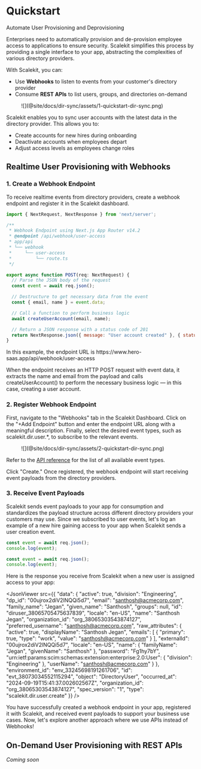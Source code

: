 
# Quickstart

<Subtitle>Automate User Provisioning and Deprovisioning</Subtitle>

Enterprises need to automatically provision and de-provision employee access to
applications to ensure security. Scalekit simplifies this process by providing a
single interface to your app, abstracting the complexities of various directory
providers.

With Scalekit, you can:

- Use **Webhooks** to listen to events from your customer's directory provider
- Consume **REST APIs** to list users, groups, and directories on-demand

<figure className="width-75">
![](@site/docs/dir-sync/assets/1-quickstart-dir-sync.png)
<figcaption></figcaption>
</figure>

Scalekit enables you to sync user accounts with the latest data in the directory
provider. This allows you to:

- Create accounts for new hires during onboarding
- Deactivate accounts when employees depart
- Adjust access levels as employees change roles

## Realtime User Provisioning with Webhooks

### 1. Create a Webhook Endpoint

To receive realtime events from directory providers, create a webhook endpoint
and register it in the Scalekit dashboard.

<Tabs groupId="tech-stack" queryString>
<TabItem value="nodejs" label="Next.js">

```javascript showLineNumbers
import { NextRequest, NextResponse } from 'next/server';

/**
 * Webhook Endpoint using Next.js App Router v14.2
 * @endpoint /api/webhook/user-access
 * app/api
 * └── webhook
 *     └── user-access
 *         └── route.ts
 */

export async function POST(req: NextRequest) {
  // Parse the JSON body of the request
  const event = await req.json();

  // Destructure to get necessary data from the event
  const { email, name } = event.data;

  // Call a function to perform business logic
  await createUserAccount(email, name);

  // Return a JSON response with a status code of 201
  return NextResponse.json({ message: "User account created" }, { status: 201 });
}
```

</TabItem>
</Tabs>

In this example, the endpoint URL is
<SimpleCode>https://<span></span>www<span></span>.hero-saas.<span></span>app/api/webhook/user-access</SimpleCode>

When the endpoint receives an HTTP POST request with event data, it extracts the
name and email from the payload and calls
<SimpleCode>createUserAccount()</SimpleCode> to perform the necessary business
logic — in this case, creating a user account.

### 2. Register Webhook Endpoint

First, navigate to the "Webhooks" tab in the Scalekit Dashboard. Click on the
"+Add Endpoint" button and enter the endpoint URL along with a meaningful
description. Finally, select the desired event types, such as
<SimpleCode>scalekit.dir.user.\*</SimpleCode>, to subscribe to the relevant
events.

<figure className="width-75">
  ![](@site/docs/dir-sync/assets/2-quickstart-dir-sync.png)
</figure>

Refer to the [API reference](/apis#tag/Webhooks) for the list of all available
event types.

Click "Create." Once registered, the webhook endpoint will start receiving event
payloads from the directory providers.

### 3. Receive Event Payloads

Scalekit sends event payloads to your app for consumption and standardizes the
payload structure across different directory providers your customers may use.
Since we subscribed to user events, let's log an example of a new hire gaining
access to your app when Scalekit sends a user creation event.

<Tabs groupId="tech-stack" queryString>
<TabItem value="nextjs" label="Next.js">

```javascript showLineNumbers
const event = await req.json();
console.log(event);
```

</TabItem>

<TabItem value="nodejs" label="Node.js">

```javascript showLineNumbers
const event = await req.json();
console.log(event);
```

</TabItem>
</Tabs>

Here is the response you receive from Scalekit when a new user is assigned
access to your app:

<CodeWithHeader title="User Creation Event Payload">

<JsonViewer src={{
  "data": {
    "active": true,
    "division": "Engineering",
    "dp_id": "00ujrox2diV2lNQQi5d7",
    "email": "santhosh@acmecorp.com",
    "family_name": "Jegan",
    "given_name": "Santhosh",
    "groups": null,
    "id": "diruser_38065705475637839",
    "locale": "en-US",
    "name": "Santhosh Jegan",
    "organization_id": "org_38065303543874127",
    "preferred_username": "santhosh@acmecorp.com",
    "raw_attributes": {
      "active": true,
      "displayName": "Santhosh Jegan",
      "emails": [
        { "primary": true, "type": "work", "value": "santhosh@acmecorp.com" }
      ],
      "externalId": "00ujrox2diV2lNQQi5d7",
      "locale": "en-US",
      "name": { "familyName": "Jegan", "givenName": "Santhosh" },
      "password": "Fg1hy7bY",
      "urn:ietf:params:scim:schemas:extension:enterprise:2.0:User": {
        "division": "Engineering"
      },
      "userName": "santhosh@acmecorp.com"
    }
  },
  "environment_id": "env_33245698191261706",
  "id": "evt_38073034552115294",
  "object": "DirectoryUser",
  "occurred_at": "2024-09-19T15:41:37.002602567Z",
  "organization_id": "org_38065303543874127",
  "spec_version": "1",
  "type": "scalekit.dir.user.create"
}} />

</CodeWithHeader>

You have successfully created a webhook endpoint in your app, registered it with
Scalekit, and received event payloads to support your business use cases. Now,
let's explore another approach where we use APIs instead of Webhooks!

## On-Demand User Provisioning with REST APIs

_Coming soon_
